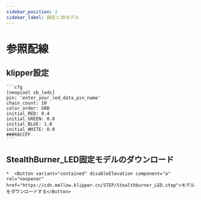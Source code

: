 ```yaml
---
sidebar_position: 2
sidebar_label: 設定と3Dモデル
---
```


# 参照配線

## klipper設定

    ```cfg
    [neopixel sb_leds]
    pin: 'enter_your_led_data_pin_name'
    chain_count: 10
    color_order: GRB
    initial_RED: 0.4
    initial_GREEN: 0.8
    initial_BLUE: 1.0
    initial_WHITE: 0.0
    ###66CCFF
    ```

## StealthBurner_LED固定モデルのダウンロード

    *  <Button variant="contained" disableElevation component="a" rel="noopener" href="https://cdn.mellow.klipper.cn/STEP/Stealthburner_LED.step">モデルをダウンロードする</Button>
